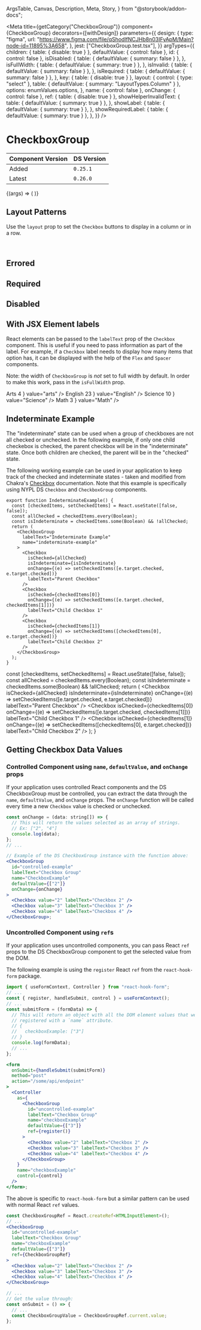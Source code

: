   ArgsTable,
  Canvas,
  Description,
  Meta,
  Story,
} from "@storybook/addon-docs";



<Meta
  title={getCategory("CheckboxGroup")}
  component={CheckboxGroup}
  decorators={[withDesign]}
  parameters={{
    design: {
      type: "figma",
      url: "https://www.figma.com/file/qShodlfNCJHb8n03IFyApM/Main?node-id=11895%3A658",
    },
    jest: ["CheckboxGroup.test.tsx"],
  }}
  argTypes={{
    children: { table: { disable: true } },
    defaultValue: { control: false },
    id: { control: false },
    isDisabled: {
      table: { defaultValue: { summary: false } },
    },
    isFullWidth: {
      table: { defaultValue: { summary: true } },
    },
    isInvalid: {
      table: { defaultValue: { summary: false } },
    },
    isRequired: {
      table: { defaultValue: { summary: false } },
    },
    key: { table: { disable: true } },
    layout: {
      control: { type: "select" },
      table: { defaultValue: { summary: "LayoutTypes.Column" } },
      options: enumValues.options,
    },
    name: { control: false },
    onChange: { control: false },
    ref: { table: { disable: true } },
    showHelperInvalidText: {
      table: { defaultValue: { summary: true } },
    },
    showLabel: {
      table: { defaultValue: { summary: true } },
    },
    showRequiredLabel: {
      table: { defaultValue: { summary: true } },
    },
  }}
/>

# CheckboxGroup

| Component Version | DS Version |
| ----------------- | ---------- |
| Added             | `0.25.1`   |
| Latest            | `0.26.0`   |

<Description of={CheckboxGroup} />

<Canvas withToolbar>
  <Story
    name="CheckboxGroup"
    args={{
      defaultValue: ["4"],
      helperText: "This is the helper text for the full group.",
      id: "checkboxGroup-id",
      invalidText: "This is the error text :(",
      isDisabled: false,
      isFullWidth: false,
      isInvalid: false,
      isRequired: false,
      labelText: "Standard Checkbox Group",
      layout: "LayoutTypes.Column",
      name: "checkbox-story",
      onChange: undefined,
      showHelperInvalidText: true,
      showLabel: true,
      showRequiredLabel: true,
    }}
  >
    {(args) => (
      <CheckboxGroup {...args} layout={enumValues.getValue(args.layout)}>
        <Checkbox value="2" labelText="Checkbox 2" />
        <Checkbox value="3" labelText="Checkbox 3" />
        <Checkbox value="4" labelText="Checkbox 4" />
        <Checkbox value="5" labelText="Checkbox 5" />
      </CheckboxGroup>
    )}
  </Story>
</Canvas>

<ArgsTable story="CheckboxGroup" />

## Layout Patterns

Use the `layout` prop to set the `Checkbox` buttons to display in a column or in
a row.

<Canvas>
  <DSProvider>
    <CheckboxGroup labelText="Column (default)" name="column-example">
      <Checkbox value="2" labelText="Checkbox 2" />
      <Checkbox value="3" labelText="Checkbox 3" />
      <Checkbox value="4" labelText="Checkbox 4" />
      <Checkbox value="5" labelText="Checkbox 5" />
    </CheckboxGroup>
    <br />
    <CheckboxGroup labelText="Row" name="row-example" layout={LayoutTypes.Row}>
      <Checkbox value="2" labelText="Checkbox 2" />
      <Checkbox value="3" labelText="Checkbox 3" />
      <Checkbox value="4" labelText="Checkbox 4" />
      <Checkbox value="5" labelText="Checkbox 5" />
    </CheckboxGroup>
  </DSProvider>
</Canvas>

## Errored

<Canvas>
  <DSProvider>
    <CheckboxGroup
      labelText="Errored Checkbox Group"
      name="errored-example"
      invalidText="Error message for the full group."
      isInvalid
    >
      <Checkbox value="2" labelText="Checkbox 2" />
      <Checkbox value="3" labelText="Checkbox 3" />
      <Checkbox value="4" labelText="Checkbox 4" />
      <Checkbox value="5" labelText="Checkbox 5" />
    </CheckboxGroup>
  </DSProvider>
</Canvas>

## Required

<Canvas>
  <DSProvider>
    <CheckboxGroup
      labelText="Required Checkbox Group"
      name="required-example"
      helperText="The reason for being required."
      isRequired
    >
      <Checkbox value="2" labelText="Checkbox 2" />
      <Checkbox value="3" labelText="Checkbox 3" />
      <Checkbox value="4" labelText="Checkbox 4" />
      <Checkbox value="5" labelText="Checkbox 5" />
    </CheckboxGroup>
  </DSProvider>
</Canvas>

## Disabled

<Canvas>
  <DSProvider>
    <CheckboxGroup
      labelText="Disabled Checkbox Group"
      name="disabled-example"
      helperText="The reason for being disabled."
      isDisabled
    >
      <Checkbox value="2" labelText="Checkbox 2" />
      <Checkbox value="3" labelText="Checkbox 3" />
      <Checkbox value="4" labelText="Checkbox 4" />
      <Checkbox value="5" labelText="Checkbox 5" />
    </CheckboxGroup>
  </DSProvider>
</Canvas>

## With JSX Element labels

React elements can be passed to the `labelText` prop of the `Checkbox` component.
This is useful if you need to pass information as part of the label. For example,
if a `Checkbox` label needs to display how many items that option has, it can be
displayed with the help of the `Flex` and `Spacer` components.

Note: the width of `CheckboxGroup` is _not_ set to full width by default. In
order to make this work, pass in the `isFullWidth` prop.

<Canvas>
  <DSProvider>
    <CheckboxGroup
      labelText="Checkbox Group"
      name="checkbox-example"
      isFullWidth
    >
      <Checkbox
        labelText={
          <Flex>
            <span>Arts</span>
            <Spacer />
            <span>4</span>
          </Flex>
        }
        value="arts"
      />
      <Checkbox
        labelText={
          <Flex>
            <span>English</span>
            <Spacer />
            <span>23</span>
          </Flex>
        }
        value="English"
      />
      <Checkbox
        labelText={
          <Flex>
            <span>Science</span>
            <Spacer />
            <span>10</span>
          </Flex>
        }
        value="Science"
      />
      <Checkbox
        labelText={
          <Flex>
            <span>Math</span>
            <Spacer />
            <span>3</span>
          </Flex>
        }
        value="Math"
      />
    </CheckboxGroup>
  </DSProvider>
</Canvas>

## Indeterminate Example

The "indeterminate" state can be used when a group of checkboxes are not all
checked or unchecked. In the following example, if only one child checkebox is
checked, the parent checkbox will be in the "indeterminate" state. Once both
children are checked, the parent will be in the "checked" state.

The following working example can be used in your application to keep track of
the checked and indeterminate states - taken and modified from Chakra's
[Checkbox](https://chakra-ui.com/docs/form/checkbox#indeterminate) documentation.
Note that this example is specifically using NYPL DS `Checkbox` and
`CheckboxGroup` components.

```tsx
export function IndeterminateExample() {
  const [checkedItems, setCheckedItems] = React.useState([false, false]);
  const allChecked = checkedItems.every(Boolean);
  const isIndeterminate = checkedItems.some(Boolean) && !allChecked;
  return (
    <CheckboxGroup
      labelText="Indeterminate Example"
      name="indeterminate-example"
    >
      <Checkbox
        isChecked={allChecked}
        isIndeterminate={isIndeterminate}
        onChange={(e) => setCheckedItems([e.target.checked, e.target.checked])}
        labelText="Parent Checkbox"
      />
      <Checkbox
        isChecked={checkedItems[0]}
        onChange={(e) => setCheckedItems([e.target.checked, checkedItems[1]])}
        labelText="Child Checkbox 1"
      />
      <Checkbox
        isChecked={checkedItems[1]}
        onChange={(e) => setCheckedItems([checkedItems[0], e.target.checked])}
        labelText="Child Checkbox 2"
      />
    </CheckboxGroup>
  );
}
```

  const [checkedItems, setCheckedItems] = React.useState([false, false]);
  const allChecked = checkedItems.every(Boolean);
  const isIndeterminate = checkedItems.some(Boolean) && !allChecked;
  return (
    <CheckboxGroup
      labelText="Indeterminate Example"
      name="indeterminate-example"
    >
      <Checkbox
        isChecked={allChecked}
        isIndeterminate={isIndeterminate}
        onChange={(e) => setCheckedItems([e.target.checked, e.target.checked])}
        labelText="Parent Checkbox"
      />
      <Checkbox
        isChecked={checkedItems[0]}
        onChange={(e) => setCheckedItems([e.target.checked, checkedItems[1]])}
        labelText="Child Checkbox 1"
      />
      <Checkbox
        isChecked={checkedItems[1]}
        onChange={(e) => setCheckedItems([checkedItems[0], e.target.checked])}
        labelText="Child Checkbox 2"
      />
    </CheckboxGroup>
  );
}

<Canvas>
  <DSProvider>
    <IndeterminateExample />
  </DSProvider>
</Canvas>

## Getting Checkbox Data Values

### Controlled Component using `name`, `defaultValue`, and `onChange` props

If your application uses controlled React components and the DS CheckboxGroup
must be controlled, you can extract the data through the `name`, `defaultValue`,
and `onChange` props. The `onChange` function will be called every time a new
`Checkbox` value is checked or unchecked.

```jsx
const onChange = (data: string[]) => {
  // This will return the values selected as an array of strings.
  // Ex: ["2", "4"]
  console.log(data);
};
// ...

// Example of the DS CheckboxGroup instance with the function above:
<CheckboxGroup
  id="controlled-example"
  labelText="Checkbox Group"
  name="CheckboxExample"
  defaultValue={["2"]}
  onChange={onChange}
>
  <Checkbox value="2" labelText="Checkbox 2" />
  <Checkbox value="3" labelText="Checkbox 3" />
  <Checkbox value="4" labelText="Checkbox 4" />
</CheckboxGroup>;
```

### Uncontrolled Component using `ref`s

If your application uses uncontrolled components, you can pass React `ref` props
to the DS CheckboxGroup component to get the selected value from the DOM.

The following example is using the `register` React `ref` from the
`react-hook-form` package.

```jsx
import { useFormContext, Controller } from "react-hook-form";
// ...
const { register, handleSubmit, control } = useFormContext();
// ...
const submitForm = (formData) => {
  // This will return an object with all the DOM element values that were
  // registered with a `name` attribute.
  // {
  //   checkboxExample: ["3"]
  // }
  console.log(formData);
  // ...
};

<form
  onSubmit={handleSubmit(submitForm)}
  method="post"
  action="/some/api/endpoint"
>
  <Controller
    as={
      <CheckboxGroup
        id="uncontrolled-example"
        labelText="Checkbox Group"
        name="checkboxExample"
        defaultValue={["3"]}
        ref={register()}
      >
        <Checkbox value="2" labelText="Checkbox 2" />
        <Checkbox value="3" labelText="Checkbox 3" />
        <Checkbox value="4" labelText="Checkbox 4" />
      </CheckboxGroup>
    }
    name="checkboxExample"
    control={control}
  />
</form>;
```

The above is specific to `react-hook-form` but a similar pattern can be used
with normal React `ref` values.

```jsx
const CheckboxGroupRef = React.createRef<HTMLInputElement>();
// ...
<CheckboxGroup
  id="uncontrolled-example"
  labelText="Checkbox Group"
  name="checkboxExample"
  defaultValue={["3"]}
  ref={CheckboxGroupRef}
>
  <Checkbox value="2" labelText="Checkbox 2" />
  <Checkbox value="3" labelText="Checkbox 3" />
  <Checkbox value="4" labelText="Checkbox 4" />
</CheckboxGroup>

// ...
// Get the value through:
const onSubmit = () => {
  // ...
  const CheckboxGroupValue = CheckboxGroupRef.current.value;
};
```
